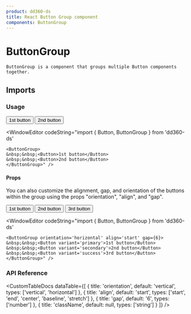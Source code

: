 ```yaml
---
product: dd360-ds
title: React Button Group component
components: ButtonGroup
---
```


# ButtonGroup

    ButtonGroup is a component that groups multiple Button components together.

## Imports

<WindowEditor codeString="import { ButtonGroup } from 'dd360-ds'" />
<WindowEditor codeString="import ButtonGroup from 'dd360-ds/ButtonGroup'" />

### Usage

<Container className="py-5 px-3 rounded-md my-6 bg-gray-100">
    <ButtonGroup>
        <Button>1st button</Button>
        <Button>2nd button</Button>
    </ButtonGroup>
</Container>

<WindowEditor
    codeString="import { Button, ButtonGroup } from 'dd360-ds'

    <ButtonGroup>
    &nbsp;&nbsp;<Button>1st button</Button>
    &nbsp;&nbsp;<Button>2nd button</Button>
    </ButtonGroup>" />

#### Props

You can also customize the alignment, gap, and orientation of the buttons within the group using the props "orientation", "align", and "gap".

<Container className="py-5 px-3 rounded-md my-6 bg-gray-100">
    <ButtonGroup orientation="horizontal" align="start" gap={6}>
        <Button variant="primary">1st button</Button>
        <Button variant="secondary">2nd button</Button>
        <Button variant="success">3rd button</Button>
    </ButtonGroup>
</Container>

<WindowEditor
    codeString="import { Button, ButtonGroup } from 'dd360-ds'

    <ButtonGroup orientation='horizontal' align='start' gap={6}>
    &nbsp;&nbsp;<Button variant='primary'>1st button</Button>
    &nbsp;&nbsp;<Button variant='secondary'>2nd button</Button>
    &nbsp;&nbsp;<Button variant='success'>3rd button</Button>
    </ButtonGroup>" />

### API Reference

<CustomTableDocs
    dataTable={[
        { title: 'orientation', default: 'vertical', types: ['vertical', 'horizontal'] },
        { title: 'align', default: 'start', types: ['start', 'end', 'center', 'baseline', 'stretch'] },
        { title: 'gap', default: '6', types: ['number'] },
        { title: 'className', default: null, types: ['string'] }
    ]}
/>
